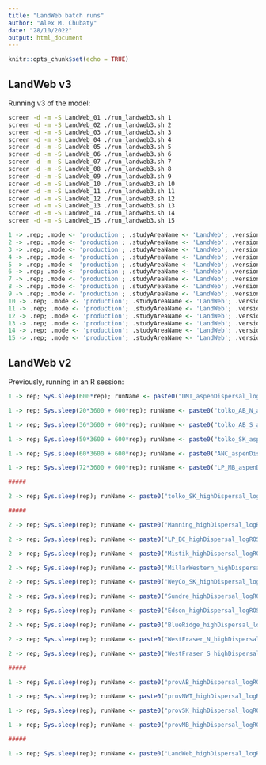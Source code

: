 ```yaml
---
title: "LandWeb batch runs"
author: "Alex M. Chubaty"
date: "28/10/2022"
output: html_document
---
```


```r
knitr::opts_chunk$set(echo = TRUE)
```

## LandWeb v3

Running v3 of the model:

```bash
screen -d -m -S LandWeb_01 ./run_landweb3.sh 1
screen -d -m -S LandWeb_02 ./run_landweb3.sh 2
screen -d -m -S LandWeb_03 ./run_landweb3.sh 3
screen -d -m -S LandWeb_04 ./run_landweb3.sh 4
screen -d -m -S LandWeb_05 ./run_landweb3.sh 5
screen -d -m -S LandWeb_06 ./run_landweb3.sh 6
screen -d -m -S LandWeb_07 ./run_landweb3.sh 7
screen -d -m -S LandWeb_08 ./run_landweb3.sh 8
screen -d -m -S LandWeb_09 ./run_landweb3.sh 9
screen -d -m -S LandWeb_10 ./run_landweb3.sh 10
screen -d -m -S LandWeb_11 ./run_landweb3.sh 11
screen -d -m -S LandWeb_12 ./run_landweb3.sh 12
screen -d -m -S LandWeb_13 ./run_landweb3.sh 13
screen -d -m -S LandWeb_14 ./run_landweb3.sh 14
screen -d -m -S LandWeb_15 ./run_landweb3.sh 15
```

```r
1 -> .rep; .mode <- 'production'; .studyAreaName <- 'LandWeb'; .version <- 3; source("00-global.R")
2 -> .rep; .mode <- 'production'; .studyAreaName <- 'LandWeb'; .version <- 3; source("00-global.R")
3 -> .rep; .mode <- 'production'; .studyAreaName <- 'LandWeb'; .version <- 3; source("00-global.R")
4 -> .rep; .mode <- 'production'; .studyAreaName <- 'LandWeb'; .version <- 3; source("00-global.R")
5 -> .rep; .mode <- 'production'; .studyAreaName <- 'LandWeb'; .version <- 3; source("00-global.R")
6 -> .rep; .mode <- 'production'; .studyAreaName <- 'LandWeb'; .version <- 3; source("00-global.R")
7 -> .rep; .mode <- 'production'; .studyAreaName <- 'LandWeb'; .version <- 3; source("00-global.R")
8 -> .rep; .mode <- 'production'; .studyAreaName <- 'LandWeb'; .version <- 3; source("00-global.R")
9 -> .rep; .mode <- 'production'; .studyAreaName <- 'LandWeb'; .version <- 3; source("00-global.R")
10 -> .rep; .mode <- 'production'; .studyAreaName <- 'LandWeb'; .version <- 3; source("00-global.R")
11 -> .rep; .mode <- 'production'; .studyAreaName <- 'LandWeb'; .version <- 3; source("00-global.R")
12 -> .rep; .mode <- 'production'; .studyAreaName <- 'LandWeb'; .version <- 3; source("00-global.R")
13 -> .rep; .mode <- 'production'; .studyAreaName <- 'LandWeb'; .version <- 3; source("00-global.R")
14 -> .rep; .mode <- 'production'; .studyAreaName <- 'LandWeb'; .version <- 3; source("00-global.R")
15 -> .rep; .mode <- 'production'; .studyAreaName <- 'LandWeb'; .version <- 3; source("00-global.R")
```

## LandWeb v2

Previously, running in an R session:

```r
1 -> rep; Sys.sleep(600*rep); runName <- paste0("DMI_aspenDispersal_logROS_rep", SpaDES.core::paddedFloatToChar(rep, padL = 2)); source("00-global.R"); Q()

1 -> rep; Sys.sleep(20*3600 + 600*rep); runName <- paste0("tolko_AB_N_aspenDispersal_logROS_rep", SpaDES.core::paddedFloatToChar(rep, padL = 2)); source("00-global.R"); Q()

1 -> rep; Sys.sleep(36*3600 + 600*rep); runName <- paste0("tolko_AB_S_aspenDispersal_logROS_rep", SpaDES.core::paddedFloatToChar(rep, padL = 2)); source("00-global.R"); Q()

1 -> rep; Sys.sleep(50*3600 + 600*rep); runName <- paste0("tolko_SK_aspenDispersal_logROS_rep", SpaDES.core::paddedFloatToChar(rep, padL = 2)); source("00-global.R"); Q()

1 -> rep; Sys.sleep(60*3600 + 600*rep); runName <- paste0("ANC_aspenDispersal_logROS_rep", SpaDES.core::paddedFloatToChar(rep, padL = 2)); source("00-global.R"); Q()

1 -> rep; Sys.sleep(72*3600 + 600*rep); runName <- paste0("LP_MB_aspenDispersal_logROS_rep", SpaDES.core::paddedFloatToChar(rep, padL = 2)); source("00-global.R"); Q()

#####

2 -> rep; Sys.sleep(rep); runName <- paste0("tolko_SK_highDispersal_logROS_test_rep", SpaDES.core::paddedFloatToChar(rep, padL = 2)); source("00-global.R")

#####

2 -> rep; Sys.sleep(rep); runName <- paste0("Manning_highDispersal_logROS_rep", SpaDES.core::paddedFloatToChar(rep, padL = 2)); source("00-global.R")

2 -> rep; Sys.sleep(rep); runName <- paste0("LP_BC_highDispersal_logROS_rep", SpaDES.core::paddedFloatToChar(rep, padL = 2)); source("00-global.R")

2 -> rep; Sys.sleep(rep); runName <- paste0("Mistik_highDispersal_logROS_rep", SpaDES.core::paddedFloatToChar(rep, padL = 2)); source("00-global.R")

2 -> rep; Sys.sleep(rep); runName <- paste0("MillarWestern_highDispersal_logROS_rep", SpaDES.core::paddedFloatToChar(rep, padL = 2)); source("00-global.R")

2 -> rep; Sys.sleep(rep); runName <- paste0("WeyCo_SK_highDispersal_logROS_rep", SpaDES.core::paddedFloatToChar(rep, padL = 2)); source("00-global.R")

2 -> rep; Sys.sleep(rep); runName <- paste0("Sundre_highDispersal_logROS_rep", SpaDES.core::paddedFloatToChar(rep, padL = 2)); source("00-global.R")

2 -> rep; Sys.sleep(rep); runName <- paste0("Edson_highDispersal_logROS_rep", SpaDES.core::paddedFloatToChar(rep, padL = 2)); source("00-global.R")

2 -> rep; Sys.sleep(rep); runName <- paste0("BlueRidge_highDispersal_logROS_rep", SpaDES.core::paddedFloatToChar(rep, padL = 2)); source("00-global.R")

2 -> rep; Sys.sleep(rep); runName <- paste0("WestFraser_N_highDispersal_logROS_rep", SpaDES.core::paddedFloatToChar(rep, padL = 2)); source("00-global.R")

2 -> rep; Sys.sleep(rep); runName <- paste0("WestFraser_S_highDispersal_logROS_rep", SpaDES.core::paddedFloatToChar(rep, padL = 2)); source("00-global.R")

#####

1 -> rep; Sys.sleep(rep); runName <- paste0("provAB_highDispersal_logROS_rep", SpaDES.core::paddedFloatToChar(rep, padL = 2)); source("00-global.R")

1 -> rep; Sys.sleep(rep); runName <- paste0("provNWT_highDispersal_logROS_rep", SpaDES.core::paddedFloatToChar(rep, padL = 2)); source("00-global.R")

1 -> rep; Sys.sleep(rep); runName <- paste0("provSK_highDispersal_logROS_rep", SpaDES.core::paddedFloatToChar(rep, padL = 2)); source("00-global.R")

1 -> rep; Sys.sleep(rep); runName <- paste0("provMB_highDispersal_logROS_rep", SpaDES.core::paddedFloatToChar(rep, padL = 2)); source("00-global.R")

#####

1 -> rep; Sys.sleep(rep); runName <- paste0("LandWeb_highDispersal_logROS_rep", SpaDES.core::paddedFloatToChar(rep, padL = 2)); source("00-global.R")
```
